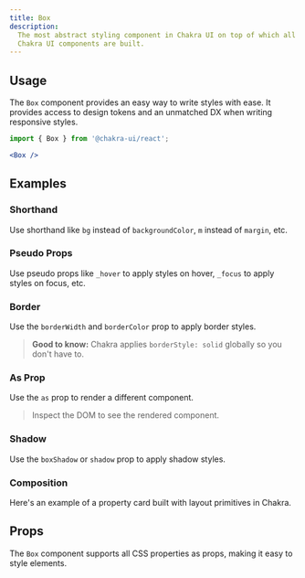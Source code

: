 ```yaml
---
title: Box
description:
  The most abstract styling component in Chakra UI on top of which all other
  Chakra UI components are built.
---
```


<ExampleTabs name="box-basic" />

## Usage

The `Box` component provides an easy way to write styles with ease. It provides
access to design tokens and an unmatched DX when writing responsive styles.

```jsx
import { Box } from '@chakra-ui/react';
```

```jsx
<Box />
```

## Examples

### Shorthand

Use shorthand like `bg` instead of `backgroundColor`, `m` instead of `margin`,
etc.

<ExampleTabs name="box-with-shorthand" />

### Pseudo Props

Use pseudo props like `_hover` to apply styles on hover, `_focus` to apply
styles on focus, etc.

<ExampleTabs name="box-with-pseudo-props" />

### Border

Use the `borderWidth` and `borderColor` prop to apply border styles.

> **Good to know:** Chakra applies `borderStyle: solid` globally so you don't
> have to.

<ExampleTabs name="box-with-border" />

### As Prop

Use the `as` prop to render a different component.

> Inspect the DOM to see the rendered component.

<ExampleTabs name="box-with-as-prop" />

### Shadow

Use the `boxShadow` or `shadow` prop to apply shadow styles.

<ExampleTabs name="box-with-shadow" />

### Composition

Here's an example of a property card built with layout primitives in Chakra.

<ExampleTabs name="box-property-card" />

## Props

The `Box` component supports all CSS properties as props, making it easy to
style elements.
